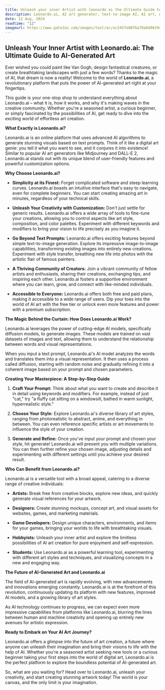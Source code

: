 ```yaml
---
title: Unleash your inner Artist with leonardo ai the Ultimate Guide to AI generated Art
description: Leonardo.ai, AI art generator, text-to-image AI, AI art, AI generated images, artificial intelligence art, digital art, creative tools, art generator, image generator, AI art tutorial, AI art platform, AI art community.
date: 12 Aug, 2024
readtime: "12"
imageurl: https://www.gate2ai.com/images/tool/ac/ac2457e88f6a70a6d0619cef76c18a06.webp
---
```


## Unleash Your Inner Artist with Leonardo.ai: The Ultimate Guide to AI-Generated Art

Ever wished you could paint like Van Gogh, design fantastical creatures, or create breathtaking landscapes with just a few words?  Thanks to the magic of AI, that dream is now a reality!  Welcome to the world of **Leonardo.ai**, a revolutionary platform that puts the power of AI-generated art right at your fingertips.

This guide is your one-stop shop to understand everything about Leonardo.ai – what it is, how it works, and why it's making waves in the creative community. Whether you're a seasoned artist, a curious beginner, or simply fascinated by the possibilities of AI, get ready to dive into the exciting world of effortless art creation.

**What Exactly is Leonardo.ai?**

Leonardo.ai is an online platform that uses advanced AI algorithms to generate stunning visuals based on text prompts. Think of it like a digital art genie: you tell it what you want to see, and it conjures it into existence! Similar to popular AI art generators like Midjourney and DALL-E 2, Leonardo.ai stands out with its unique blend of user-friendly features and powerful customization options.

**Why Choose Leonardo.ai?**

* **Simplicity at its Finest:**  Forget complicated software and steep learning curves. Leonardo.ai boasts an intuitive interface that's easy to navigate, even for complete beginners. You can start creating amazing art in minutes, regardless of your technical skills.

* **Unleash Your Creativity with Customization:**  Don't just settle for generic results. Leonardo.ai offers a wide array of tools to fine-tune your creations, allowing you to control aspects like art style, composition, and color palettes. Experiment with different keywords and modifiers to bring your vision to life precisely as you imagine it.

* **Go Beyond Text Prompts:** Leonardo.ai offers exciting features beyond simple text-to-image generation. Explore its impressive image-to-image capabilities, transforming existing images into entirely new creations. Experiment with style transfer, breathing new life into photos with the artistic flair of famous painters.

* **A Thriving Community of Creators:**  Join a vibrant community of fellow artists and enthusiasts, sharing their creations, exchanging tips, and inspiring each other. Leonardo.ai fosters a supportive environment where you can learn, grow, and connect with like-minded individuals.

* **Accessible to Everyone:**  Leonardo.ai offers both free and paid plans, making it accessible to a wide range of users. Dip your toes into the world of AI art with the free tier or unlock even more features and power with a premium subscription.

**The Magic Behind the Curtain: How Does Leonardo.ai Work?**

Leonardo.ai leverages the power of cutting-edge AI models, specifically diffusion models, to generate images. These models are trained on vast datasets of images and text, allowing them to understand the relationship between words and visual representations.

When you input a text prompt, Leonardo.ai's AI model analyzes the words and translates them into a visual representation. It then uses a process called diffusion, starting with random noise and gradually refining it into a coherent image based on your prompt and chosen parameters.

**Creating Your Masterpiece: A Step-by-Step Guide**

1. **Craft Your Prompt:**  Think about what you want to create and describe it in detail using keywords and modifiers.  For example, instead of just "cat," try "a fluffy cat sitting on a windowsill, bathed in warm sunlight, hyperrealistic style."

2. **Choose Your Style:**  Explore Leonardo.ai's diverse library of art styles, ranging from photorealistic to abstract, anime, and everything in between. You can even reference specific artists or art movements to influence the style of your creation.

3. **Generate and Refine:**  Once you've input your prompt and chosen your style, hit generate! Leonardo.ai will present you with multiple variations.  You can then further refine your chosen image, adjusting details and experimenting with different settings until you achieve your desired result.

**Who Can Benefit from Leonardo.ai?**

Leonardo.ai is a versatile tool with a broad appeal, catering to a diverse range of creative individuals:

* **Artists:** Break free from creative blocks, explore new ideas, and quickly generate visual references for your artwork.

* **Designers:** Create stunning mockups, concept art, and visual assets for websites, games, and marketing materials.

* **Game Developers:**  Design unique characters, environments, and items for your games, bringing your worlds to life with breathtaking visuals.

* **Hobbyists:**  Unleash your inner artist and explore the limitless possibilities of AI art creation for pure enjoyment and self-expression.

* **Students:**  Use Leonardo.ai as a powerful learning tool, experimenting with different art styles and techniques, and visualizing concepts in a new and engaging way.

**The Future of AI-Generated Art and Leonardo.ai**

The field of AI-generated art is rapidly evolving, with new advancements and innovations emerging constantly. Leonardo.ai is at the forefront of this revolution, continuously updating its platform with new features, improved AI models, and a growing library of art styles.

As AI technology continues to progress, we can expect even more impressive capabilities from platforms like Leonardo.ai, blurring the lines between human and machine creativity and opening up entirely new avenues for artistic expression.

**Ready to Embark on Your AI Art Journey?**

Leonardo.ai offers a glimpse into the future of art creation, a future where anyone can unleash their imagination and bring their visions to life with the help of AI.  Whether you're a seasoned artist seeking new tools or a curious beginner taking your first steps into the world of digital art, Leonardo.ai is the perfect platform to explore the boundless potential of AI-generated art.

So, what are you waiting for?  Head over to Leonardo.ai, unleash your creativity, and start creating stunning artwork today!  The world is your canvas, and the only limit is your imagination.

